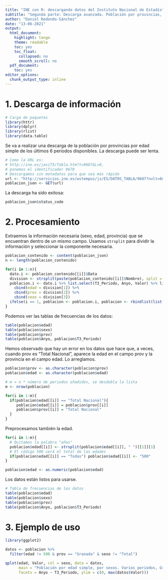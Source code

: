 ---
title: "INE con R: descargando datos del Instituto Nacional de Estadística desde R"
subtitle: "Segunda parte: Descarga avanzada. Población por provincias, por edad simple"
author: "Daniel Redondo-Sánchez"
date: "13-06-2021"
output:
  html_document:
    highlight: tango
    theme: readable    
    toc: yes
    toc_float:
      collapsed: no
      smooth_scroll: no
  pdf_document:
    toc: yes
editor_options: 
  chunk_output_type: inline
---

# 1. Descarga de información

```{r message=FALSE, warning = FALSE}
# Carga de paquetes
library(httr)
library(dplyr)
library(rlist)
library(data.table)
```

Se va a realizar una descarga de la población por provincias por edad simple de los últimos 6 periodos disponibles. La descarga puede ser lenta.

```{r}
# Como la URL es:
# http://ine.es/jaxiT3/Tabla.htm?t=9687&L=0,
# ponemos el identificador 9678
# Descargamos sin metadatos para que sea más rápido
url <- "http://servicios.ine.es/wstempus/js/ES/DATOS_TABLA/9687?nult=6&tip=A"
poblacion_json <- GET(url)
```

La descarga ha sido exitosa:

```{r}
poblacion_json$status_code
```

# 2. Procesamiento

Extraemos la información necesaria (sexo, edad, provincia) que se encuentran dentro de un mismo campo. Usamos `strsplit` para dividir la información y seleccionar la componente necesaria.

```{r ciclo procesamiento}
poblacion_contenido <- content(poblacion_json)
n <- length(poblacion_contenido)

for(i in 1:n){
  dato.i <- poblacion_contenido[[i]]$Data
  division <- strsplit(paste(poblacion_contenido[[i]]$Nombre), split = ". ", fixed = T)[[1]]
  poblacion.i <- dato.i %>% list.select(T3_Periodo, Anyo, Valor) %>% list.stack %>% 
    cbind(edad = division[1]) %>% 
    cbind(prov = division[2]) %>% 
    cbind(sexo = division[3])
  ifelse(i == 1, poblacion <- poblacion.i, poblacion <- rbindlist(list(poblacion, poblacion.i)))
}
```

Podemos ver las tablas de frecuencias de los datos:

```{r}
table(poblacion$edad)
table(poblacion$sexo)
table(poblacion$prov)
table(poblacion$Anyo, poblacion$T3_Periodo)
```

Hemos observado que hay un error en los datos que hace que, a veces, cuando prov es "Total Nacional", aparece la edad en el campo prov y la provincia en el campo edad. Lo arreglamos. 

```{r ciclo arreglo}
poblacion$prov <- as.character(poblacion$prov)
poblacion$edad <- as.character(poblacion$edad)

# m = n * número de periodos añadidos, se desdobla la lista
m <- nrow(poblacion)

for(i in 1:m){
  if(poblacion$edad[[i]] == "Total Nacional"){
     poblacion$edad[[i]] = poblacion$prov[[i]]
     poblacion$prov[[i]] = "Total Nacional"
  }
}
```

Preprocesamos también la edad.

```{r}
for(i in 1:m){
  # Quitamos la palabra "años"
  poblacion$edad[[i]] <- strsplit(poblacion$edad[[i]], " ")[[1]][1]
  # El código 500 será el total de las edades
  if(poblacion$edad[[i]] == "Todas") poblacion$edad[[i]] <- "500"
}

poblacion$edad <- as.numeric(poblacion$edad)
```

Los datos están listos para usarse.
```{r}
# Tabla de frecuencias de los datos
table(poblacion$edad)
table(poblacion$sexo)
table(poblacion$prov)
table(poblacion$Anyo, poblacion$T3_Periodo)
```

# 3. Ejemplo de uso

```{r grafico final, warning = FALSE}
library(ggplot2)

datos <- poblacion %>%
  filter(edad != 500 & prov == "Granada" & sexo != "Total")

qplot(edad, Valor, col = sexo, data = datos,
      main = "Población por edad simple, por sexos. Varios periodos, Granada.",
      facets = Anyo ~ T3_Periodo, ylim = c(0, max(datos$Valor)))
```